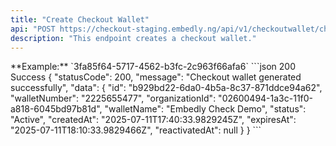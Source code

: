 ```yaml
---
title: "Create Checkout Wallet"
api: "POST https://checkout-staging.embedly.ng/api/v1/checkoutwallet/checkout"
description: "This endpoint creates a checkout wallet."
---
```


<ParamField body="organizationId" type="string" required>
	**Example:** `3fa85f64-5717-4562-b3fc-2c963f66afa6`
</ParamField>

<ResponseExample>
  ```json 200 Success
  {
    "statusCode": 200,
    "message": "Checkout wallet generated successfully",
    "data": {
        "id": "b929bd22-6da0-4b5a-8c37-871ddce94a62",
        "walletNumber": "2225655477",
        "organizationId": "02600494-1a3c-11f0-a818-6045bd97b81d",
        "walletName": "Embedly Check Demo",
        "status": "Active",
        "createdAt": "2025-07-11T17:40:33.9829245Z",
        "expiresAt": "2025-07-11T18:10:33.9829466Z",
        "reactivatedAt": null
    }
}
```
</ResponseExample>
